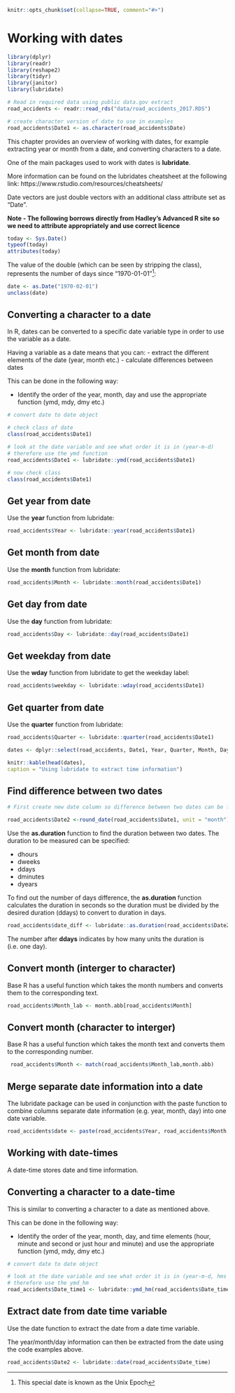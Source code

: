```r
knitr::opts_chunk$set(collapse=TRUE, comment="#>")
```

# Working with dates {#dates}




```r
library(dplyr)
library(readr)
library(reshape2)
library(tidyr)
library(janitor)
library(lubridate)

# Read in required data using public data.gov extract
road_accidents <- readr::read_rds("data/road_accidents_2017.RDS")

# create character version of date to use in examples
road_accidents$Date1 <- as.character(road_accidents$Date)

```


This chapter provides an overview of working with dates, for example extracting year or month from a date, and converting characters to a date.

One of the main packages used to work with dates is **lubridate**.

More information can be found on the lubridates cheatsheet at the following link: https://www.rstudio.com/resources/cheatsheets/

Date vectors are just double vectors with an additional class attribute set as
"Date".  

**Note - The following borrows directly from Hadley's Advanced R site
so we need to attribute appropriately and use correct licence**

```r
today <- Sys.Date()
typeof(today)
attributes(today)
```

The value of the double (which can be seen by stripping the class), represents
the number of days since "1970-01-01"^[This special date is known as the Unix 
Epoch]:

```r
date <- as.Date("1970-02-01")
unclass(date)
```



## Converting a character to a date 

In R, dates can be converted to a specific date variable type in order to use the variable as a date.

Having a variable as a date means that you can:
 - extract the different elements of the date (year, month etc.)
 - calculate differences between dates

This can be done in the following way:

- Identify the order of the year, month, day and use the appropriate function (ymd, mdy, dmy etc.)

```r

# convert date to date object

# check class of date
class(road_accidents$Date1)

# look at the date variable and see what order it is in (year-m-d)
# therefore use the ymd function
road_accidents$Date1 <- lubridate::ymd(road_accidents$Date1)

# now check class
class(road_accidents$Date1)

```


## Get year from date

Use the **year** function from lubridate:

```r

road_accidents$Year <- lubridate::year(road_accidents$Date1)

```

## Get month from date

Use the **month** function from lubridate:

```r

road_accidents$Month <- lubridate::month(road_accidents$Date1)

```


## Get day from date

Use the **day** function from lubridate:

```r

road_accidents$Day <- lubridate::day(road_accidents$Date1)

```

## Get weekday from date

Use the **wday** function from lubridate to get the weekday label:

```r

road_accidents$weekday <- lubridate::wday(road_accidents$Date1)

```


## Get quarter from date

Use the **quarter** function from lubridate:

```r

road_accidents$Quarter <- lubridate::quarter(road_accidents$Date1)

```

```r

dates <- dplyr::select(road_accidents, Date1, Year, Quarter, Month, Day, weekday)

```


```r

knitr::kable(head(dates),
caption = "Using lubridate to extract time information")

```


## Find difference between two dates


```r

# First create new date column so difference between two dates can be found

road_accidents$Date2 <-round_date(road_accidents$Date1, unit = "month")

```

Use the **as.duration** function to find the duration between two dates. The duration to be measured can be specified:

- dhours
- dweeks
- ddays
- dminutes
- dyears

To find out the number of days difference, the **as.duration** function calculates the duration in seconds so the duration must be divided by the desired duration (ddays) to convert to duration in days.

```r

road_accidents$date_diff <- lubridate::as.duration(road_accidents$Date2 %--% road_accidents$Date1) / ddays(1)

```

The number after **ddays** indicates by how many units the duration is (i.e. one day).


## Convert month (interger to character)

Base R has a useful function which takes the month numbers and converts them to the corresponding text.

```r

road_accidents$Month_lab <- month.abb[road_accidents$Month]

```

## Convert month (character to interger)

Base R has a useful function which takes the month text and converts them to the corresponding number.

```r
 road_accidents$Month <- match(road_accidents$Month_lab,month.abb)

```


## Merge separate date information into a date

The lubridate package can be used in conjunction with the paste function to combine columns separate date information (e.g. year, month, day) into one date variable.

```r

road_accidents$date <- paste(road_accidents$Year, road_accidents$Month, road_accidents$Day, sep="-") %>% ymd() %>% as.Date()

```


## Working with date-times

A date-time stores date and time information.


## Converting a character to a date-time

This is similar to converting a character to a date as mentioned above.

This can be done in the following way:

- Identify the order of the year, month, day, and time elements (hour, minute and second or just hour and minute) and use the appropriate function (ymd, mdy, dmy etc.)

```r

# convert date to date object

# look at the date variable and see what order it is in (year-m-d, hms "2017-11-28 14:00)
# therefore use the ymd_hm
road_accidents$Date_time1 <- lubridate::ymd_hm(road_accidents$Date_time)

```


## Extract date from date time variable

Use the date function to extract the date from a date time variable.

The year/month/day information can then be extracted from the date using the code examples above.

```r


road_accidents$Date2 <- lubridate::date(road_accidents$Date_time)

```

